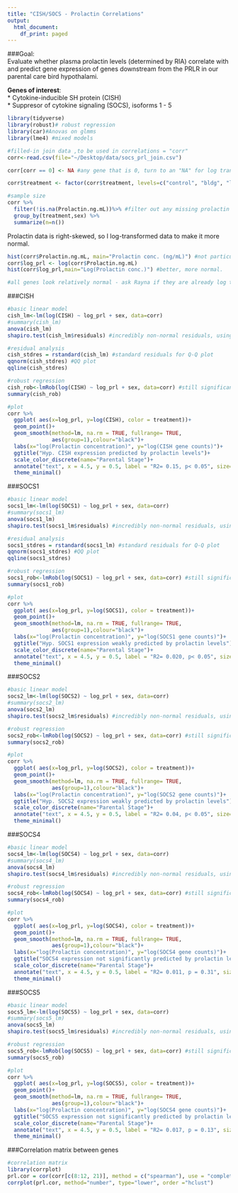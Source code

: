 ```yaml
---
title: "CISH/SOCS - Prolactin Correlations"
output:
  html_document:
    df_print: paged
---
```

###Goal:   
Evaluate whether plasma prolactin levels (determined by RIA) correlate with and predict gene expression of genes downstream from the PRLR in our parental care bird hypothalami.   

**Genes of interest**:   
* Cytokine-inducible SH protein (CISH)  
* Suppresor of cytokine signaling (SOCS), isoforms 1 - 5  

```r
library(tidyverse) 
library(robust)# robust regression
library(car)#Anovas on glmms
library(lme4) #mixed models 

#filled-in join data ,to be used in correlations = "corr"
corr<-read.csv(file="~/Desktop/data/socs_prl_join.csv")

corr[corr == 0] <- NA #any gene that is 0, turn to an "NA" for log transformations

corr$treatment <- factor(corr$treatment, levels=c("control", "bldg", "lay", "inc.d3", "inc.d9", "inc.d17",  "hatch", "n5", "n9")) #manual re-order

#sample size
corr %>%
  filter(!is.na(Prolactin.ng.mL))%>% #filter out any missing prolactin conc data
  group_by(treatment,sex) %>%
  summarize(n=n())
```

Prolactin data is right-skewed, so I log-transformed data to make it more normal.   

```r
hist(corr$Prolactin.ng.mL, main="Prolactin conc. (ng/mL)") #not particularly normal 
corr$log_prl <- log(corr$Prolactin.ng.mL)
hist(corr$log_prl,main="Log(Prolactin conc.)") #better, more normal. 

#all genes look relatively normal - ask Rayna if they are already log transformed?
```
###CISH

```r
#basic linear model 
cish_lm<-lm(log(CISH) ~ log_prl + sex, data=corr)
#summary(cish_lm)
anova(cish_lm)
shapiro.test(cish_lm$residuals) #incredibly non-normal residuals, using robust regression

#residual analysis
cish_stdres = rstandard(cish_lm) #standard residuals for Q-Q plot
qqnorm(cish_stdres) #QQ plot
qqline(cish_stdres)

#robust regression 
cish_rob<-lmRob(log(CISH) ~ log_prl + sex, data=corr) #still significant 
summary(cish_rob)

#plot
corr %>%
  ggplot( aes(x=log_prl, y=log(CISH), color = treatment))+
  geom_point()+
  geom_smooth(method=lm, na.rm = TRUE, fullrange= TRUE,
              aes(group=1),colour="black")+
  labs(x="log(Prolactin concentration)", y="log(CISH gene counts)")+
  ggtitle("Hyp. CISH expression predicted by prolactin levels")+
  scale_color_discrete(name="Parental Stage")+
  annotate("text", x = 4.5, y = 0.5, label = "R2= 0.15, p< 0.05", size=5)+
  theme_minimal()

```

###SOCS1

```r
#basic linear model 
socs1_lm<-lm(log(SOCS1) ~ log_prl + sex, data=corr)
#summary(socs1_lm)
anova(socs1_lm)
shapiro.test(socs1_lm$residuals) #incredibly non-normal residuals, using robust regression

#residual analysis
socs1_stdres = rstandard(socs1_lm) #standard residuals for Q-Q plot
qqnorm(socs1_stdres) #QQ plot
qqline(socs1_stdres)

#robust regression 
socs1_rob<-lmRob(log(SOCS1) ~ log_prl + sex, data=corr) #still significant 
summary(socs1_rob)

#plot
corr %>%
  ggplot( aes(x=log_prl, y=log(SOCS1), color = treatment))+
  geom_point()+
  geom_smooth(method=lm, na.rm = TRUE, fullrange= TRUE,
              aes(group=1),colour="black")+
  labs(x="log(Prolactin concentration)", y="log(SOCS1 gene counts)")+
  ggtitle("Hyp. SOCS1 expression weakly predicted by prolactin levels")+
  scale_color_discrete(name="Parental Stage")+
  annotate("text", x = 4.5, y = 0.5, label = "R2= 0.020, p< 0.05", size=5)+
  theme_minimal()

```

###SOCS2

```r
#basic linear model 
socs2_lm<-lm(log(SOCS2) ~ log_prl + sex, data=corr)
#summary(socs2_lm)
anova(socs2_lm)
shapiro.test(socs2_lm$residuals) #incredibly non-normal residuals, using robust regression

#robust regression 
socs2_rob<-lmRob(log(SOCS2) ~ log_prl + sex, data=corr) #still significant 
summary(socs2_rob)

#plot
corr %>%
  ggplot( aes(x=log_prl, y=log(SOCS2), color = treatment))+
  geom_point()+
  geom_smooth(method=lm, na.rm = TRUE, fullrange= TRUE,
              aes(group=1),colour="black")+
  labs(x="log(Prolactin concentration)", y="log(SOCS2 gene counts)")+
  ggtitle("Hyp. SOCS2 expression weakly predicted by prolactin levels")+
  scale_color_discrete(name="Parental Stage")+
  annotate("text", x = 4.5, y = 0.5, label = "R2= 0.04, p< 0.05", size=5)+
  theme_minimal()

```

###SOCS4 

```r
#basic linear model 
socs4_lm<-lm(log(SOCS4) ~ log_prl + sex, data=corr)
#summary(socs4_lm)
anova(socs4_lm)
shapiro.test(socs4_lm$residuals) #incredibly non-normal residuals, using robust regression

#robust regression 
socs4_rob<-lmRob(log(SOCS4) ~ log_prl + sex, data=corr) #still significant 
summary(socs4_rob)

#plot
corr %>%
  ggplot( aes(x=log_prl, y=log(SOCS4), color = treatment))+
  geom_point()+
  geom_smooth(method=lm, na.rm = TRUE, fullrange= TRUE,
              aes(group=1),colour="black")+
  labs(x="log(Prolactin concentration)", y="log(SOCS4 gene counts)")+
  ggtitle("SOCS4 expression not significantly predicted by prolactin levels")+
  scale_color_discrete(name="Parental Stage")+
  annotate("text", x = 4.5, y = 0.5, label = "R2= 0.011, p = 0.31", size=5)+
  theme_minimal()

```

###SOCS5

```r
#basic linear model 
socs5_lm<-lm(log(SOCS5) ~ log_prl + sex, data=corr)
#summary(socs5_lm)
anova(socs5_lm)
shapiro.test(socs5_lm$residuals) #incredibly non-normal residuals, using robust regression

#robust regression 
socs5_rob<-lmRob(log(SOCS5) ~ log_prl + sex, data=corr) #still significant 
summary(socs5_rob)

#plot
corr %>%
  ggplot( aes(x=log_prl, y=log(SOCS5), color = treatment))+
  geom_point()+
  geom_smooth(method=lm, na.rm = TRUE, fullrange= TRUE,
              aes(group=1),colour="black")+
  labs(x="log(Prolactin concentration)", y="log(SOCS4 gene counts)")+
  ggtitle("SOCS5 expression not significantly predicted by prolactin levels")+
  scale_color_discrete(name="Parental Stage")+
  annotate("text", x = 4.5, y = 0.5, label = "R2= 0.017, p = 0.13", size=5)+
  theme_minimal()

```

###Correlation matrix between genes

```r
#correlation matrix 
library(corrplot)
prl.cor = cor(corr[c(8:12, 21)], method = c("spearman"), use = "complete.obs")
corrplot(prl.cor, method="number", type="lower", order ="hclust")
```

